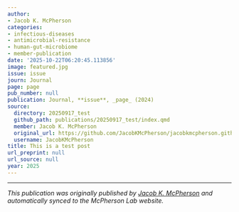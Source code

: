 ```yaml
---
author:
- Jacob K. McPherson
categories:
- infectious-diseases
- antimicrobial-resistance
- human-gut-microbiome
- member-publication
date: '2025-10-22T06:20:45.113856'
image: featured.jpg
issue: issue
journ: Journal
page: page
pub_number: null
publication: Journal, **issue**, _page_ (2024)
source:
  directory: 20250917_test
  github_path: publications/20250917_test/index.qmd
  member: Jacob K. McPherson
  original_url: https://github.com/JacobKMcPherson/jacobkmcpherson.github.io/blob/main/publications/20250917_test/index.qmd
  username: JacobKMcPherson
title: This is a test post
url_preprint: null
url_source: null
year: 2025
---
```




---

*This publication was originally published by [Jacob K. McPherson](https://jacobkmcpherson.github.io) and automatically synced to the McPherson Lab website.*